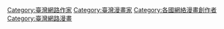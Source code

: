 [[Category:臺灣網路作家|Category:臺灣網路作家]]
[[Category:臺灣漫畫家|Category:臺灣漫畫家]]
[[Category:各國網絡漫畫創作者|Category:各國網絡漫畫創作者]]
[[Category:臺灣網路漫畫|Category:臺灣網路漫畫]]
